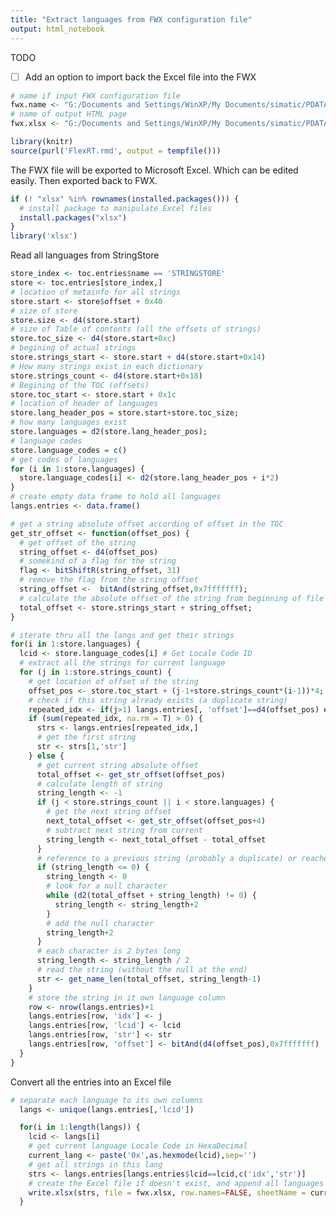 ```yaml
---
title: "Extract languages from FWX configuration file"
output: html_notebook
---
```


TODO

- [ ] Add an option to import back the Excel file into the FWX

```r
# name if input FWX configuration file
fwx.name <- "G:/Documents and Settings/WinXP/My Documents/simatic/PDATA.fwx"
# name of output HTML page
fwx.xlsx <- "G:/Documents and Settings/WinXP/My Documents/simatic/PDATA.xlsx"

library(knitr)
source(purl('FlexRT.rmd', output = tempfile()))
```

The FWX file will be exported to Microsoft Excel. Which can be edited easily. Then exported back to FWX.
```r
if (! "xlsx" %in% rownames(installed.packages())) {
  # install package to manipulate Excel files
  install.packages("xlsx")
}
library('xlsx')
```

Read all languages from StringStore
```r
store_index <- toc.entries$name == 'STRINGSTORE'
store <- toc.entries[store_index,]
# location of metainfo for all strings
store.start <- store$offset + 0x40
# size of store
store.size <- d4(store.start)
# size of Table of contents (all the offsets of strings)
store.toc_size <- d4(store.start+0xc)
# begining of actual strings
store.strings_start <- store.start + d4(store.start+0x14)
# How many strings exist in each dictionary
store.strings_count <- d4(store.start+0x18)
# Begining of the TOC (offsets)
store.toc_start <- store.start + 0x1c
# location of header of languages
store.lang_header_pos = store.start+store.toc_size;
# how many languages exist
store.languages = d2(store.lang_header_pos);
# language codes
store.language_codes = c()
# get codes of languages
for (i in 1:store.languages) {
  store.language_codes[i] <- d2(store.lang_header_pos + i*2)
}
# create empty data frame to hold all languages
langs.entries <- data.frame()

# get a string absolute offset according of offset in the TOC
get_str_offset <- function(offset_pos) {
  # get offset of the string
  string_offset <- d4(offset_pos)
  # somekind of a flag for the string
  flag <- bitShiftR(string_offset, 31)
  # remove the flag from the string offset
  string_offset <-  bitAnd(string_offset,0x7fffffff);
  # calculate the absolute offset of the string from beginning of file
  total_offset <- store.strings_start + string_offset;
}

# iterate thru all the langs and get their strings
for(i in 1:store.languages) {
  lcid <- store.language_codes[i] # Get Locale Code ID
  # extract all the strings for current language
  for (j in 1:store.strings_count) {
    # get location of offset of the string
    offset_pos <- store.toc_start + (j-1+store.strings_count*(i-1))*4;
    # check if this string already exists (a duplicate string)
    repeated_idx <- if(j>1) langs.entries[, 'offset']==d4(offset_pos) else 0
    if (sum(repeated_idx, na.rm = T) > 0) {
      strs <- langs.entries[repeated_idx,]
      # get the first string
      str <- strs[1,'str']
    } else {
      # get current string absolute offset
      total_offset <- get_str_offset(offset_pos)
      # calculate length of string
      string_length <- -1
      if (j < store.strings_count || i < store.languages) {
        # get the next string offset
        next_total_offset <- get_str_offset(offset_pos+4)
        # subtract next string from current
        string_length <- next_total_offset - total_offset
      }
      # reference to a previous string (probably a duplicate) or reached last string in string store
      if (string_length <= 0) {
        string_length <- 0
        # look for a null character
        while (d2(total_offset + string_length) != 0) {
          string_length <- string_length+2
        }
        # add the null character
        string_length+2
      }
      # each character is 2 bytes long
      string_length <- string_length / 2
      # read the string (without the null at the end)
      str <- get_name_len(total_offset, string_length-1)
    }
    # store the string in it own language column
    row <- nrow(langs.entries)+1
    langs.entries[row, 'idx'] <- j
    langs.entries[row, 'lcid'] <- lcid
    langs.entries[row, 'str'] <- str
    langs.entries[row, 'offset'] <- bitAnd(d4(offset_pos),0x7fffffff)
  }
}
```


Convert all the entries into an Excel file
```r
# separate each language to its own columns
  langs <- unique(langs.entries[,'lcid'])

  for(i in 1:length(langs)) {
    lcid <- langs[i]
    # get current language Locale Code in HexaDecimal
    current_lang <- paste('0x',as.hexmode(lcid),sep='')
    # get all strings in this lang
    strs <- langs.entries[langs.entries$lcid==lcid,c('idx','str')]
    # create the Excel file if doesn't exist, and append all languages
    write.xlsx(strs, file = fwx.xlsx, row.names=FALSE, sheetName = current_lang, append = i>1)
  }
```
